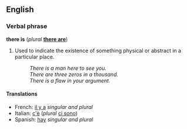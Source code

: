 ==English==
===Verbal phrase===
'''there is''' (''plural'' '''[[there are]]''')

#Used to indicate the existence of something physical or abstract in a particular place.
#:''There is a man here to see you.''
#:''There are three zeros in a thousand.''
#:''There is a flaw in your argument.''

====Translations====
<!--Please provide both the singular and plural forms here-->
*French: [[il y a]] ''singular and plural''
*Italian: [[c'è]] (''plural'' [[ci sono]])
*Spanish: [[hay]] ''singular and plural''